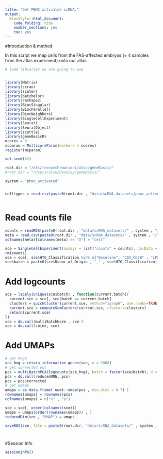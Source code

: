 ```yaml
---
title: "Get PBMC activated scRNA."
output:
  BiocStyle::html_document:
    code_folding: hide
    number_sections: yes
    toc: yes  
---
```

#Introduction & method

In this script we map cells from the FAS-affected embryos (+ 4 samples from the atlas experiment) onto our atlas.

```r
# load libraries we are going to use


library(Matrix)
library(scran)
library(scater)
library(batchelor)
library(reshape2)
library(BiocSingular)
library(BiocParallel)
library(BiocNeighbors)
library(SingleCellExperiment)
library(Seurat)
library(SeuratObject)
library(scuttle)
library(geneBasisR)
ncores = 3
mcparam = MulticoreParam(workers = ncores)
register(mcparam)

set.seed(32)

root.dir = "/nfs/research/marioni/alsu/geneBasis/"
#root.dir = "/Users/alsu/Develop/geneBasis/"

system = "pbmc_activated"


celltypes = read.csv(paste0(root.dir , "data/scRNA_datasets/pbmc_activated/CZI.PBMC.cell.annotations.csv"))



```


# Read counts file

```r


counts = readRDS(paste0(root.dir , "data/scRNA_datasets/" , system , "/"  , "CZI.PBMC.RNA.matrix.Rds"))
meta = read.csv(paste0(root.dir , "data/scRNA_datasets/" , system , "/"  , "CZI.PBMC.cell.annotations.csv"))
colnames(meta)[colnames(meta) == "X"] = "cell"

sce = SingleCellExperiment(assays = list("counts" = counts), colData = meta)  
rm(counts)
sce = sce[, sce$HTO_Classification %in% c("Baseline", "CD3_CD28" , "LPS")]
sce$batch = paste0(sce$Donor_of_Origin , "_" , sce$HTO_Classification)


```


# Add logcounts

```r


sce = lapply(unique(sce$batch) , function(current.batch){
  current.sce = sce[, sce$batch == current.batch]
  clusters = quickCluster(current.sce, method="igraph", use.ranks=TRUE, d=50, min.mean=0.1)
  current.sce = computeSumFactors(current.sce, clusters=clusters)
  return(current.sce)
}) 
sce = do.call(multiBatchNorm , sce )
sce = do.call(cbind, sce)


```

# Add UMAPs

```r


# get hvgs
sce_hvg = retain_informative_genes(sce, n = 5000)
# get corrected pcs
pcs = multiBatchPCA(logcounts(sce_hvg), batch = factor(sce$batch), d = 50)
pcs = do.call(reducedMNN, pcs)
pcs = pcs$corrected
# get umaps
umaps = as.data.frame( uwot::umap(pcs , min_dist = 0.7) )
rownames(umaps) = rownames(pcs)
colnames(umaps) = c("x" , "y")

sce = sce[, order(colnames(sce))]
umaps = umaps[order(rownames(umaps)) , ]
reducedDim(sce , "UMAP") = umaps

saveRDS(sce, file = paste0(root.dir, "data/scRNA_datasets/" , system , "/sce_" , system, ".Rds"))




```

#Session Info

```r

sessionInfo()

```
